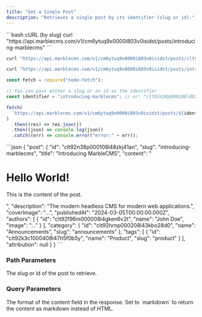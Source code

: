 ```yaml
---
title: "Get a Single Post"
description: "Retrieves a single post by its identifier (slug or id)."
---
```


<RequestExample>
```bash cURL (by slug)
curl "https://api.marblecms.com/v1/cm6ytuq9x0000i803v0isidst/posts/introducing-marblecms"
```

```bash cURL (by id)
curl "https://api.marblecms.com/v1/cm6ytuq9x0000i803v0isidst/posts/clt92n38p000108l48zkj41an"
```

```bash cURL (with markdown format)
curl "https://api.marblecms.com/v1/cm6ytuq9x0000i803v0isidst/posts/introducing-marblecms?format=markdown"
```

```javascript Node.js
const fetch = require("node-fetch");

// You can pass either a slug or an id as the identifier
const identifier = "introducing-marblecms"; // or: "clt92n38p000108l48zkj41an"

fetch(
  `https://api.marblecms.com/v1/cm6ytuq9x0000i803v0isidst/posts/${identifier}`
)
  .then((res) => res.json())
  .then((json) => console.log(json))
  .catch((err) => console.error("error:" + err));
```

</RequestExample>

<ResponseExample>
```json
{
  "post": {
    "id": "clt92n38p000108l48zkj41an",
    "slug": "introducing-marblecms",
    "title": "Introducing MarbleCMS",
    "content": "<h1>Hello World!</h1><p>This is the content of the post.</p>",
    "description": "The modern headless CMS for modern web applications.",
    "coverImage": "...",
    "publishedAt": "2024-03-05T00:00:00.000Z",
    "authors": [
      {
        "id": "clt92f96m000008l4gken6v2t",
        "name": "John Doe",
        "image": "..."
      }
    ],
    "category": {
      "id": "clt92hrnp000208l43kbo28d0",
      "name": "Announcements",
      "slug": "announcements"
    },
    "tags": [
      {
        "id": "clt92k3c1000408l47h5f0b5y",
        "name": "Product",
        "slug": "product"
      }
    ],
    "attribution": null
  }
}
```
</ResponseExample>

### Path Parameters

<ParamField path="identifier" type="string" required>
  The slug or id of the post to retrieve.
</ParamField>

### Query Parameters

<ParamField query="format" type="string">
  The format of the content field in the response. Set to `markdown` to return the content as markdown instead of HTML.
</ParamField>
